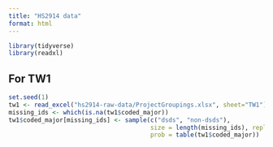 ```yaml
---
title: "HS2914 data"
format: html
---
```


```r
library(tidyverse)
library(readxl)
```

## For TW1

```r
set.seed(1)
tw1 <- read_excel("hs2914-raw-data/ProjectGroupings.xlsx", sheet="TW1")
missing_ids <- which(is.na(tw1$coded_major))
tw1$coded_major[missing_ids] <- sample(c("dsds", "non-dsds"), 
                                       size = length(missing_ids), replace=TRUE,  
                                       prob = table(tw1$coded_major))
```


